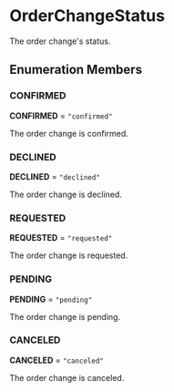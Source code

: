 
# OrderChangeStatus

The order change's status.

## Enumeration Members

### CONFIRMED

 **CONFIRMED** = `"confirmed"`

The order change is confirmed.

### DECLINED

 **DECLINED** = `"declined"`

The order change is declined.

### REQUESTED

 **REQUESTED** = `"requested"`

The order change is requested.

### PENDING

 **PENDING** = `"pending"`

The order change is pending.

### CANCELED

 **CANCELED** = `"canceled"`

The order change is canceled.
